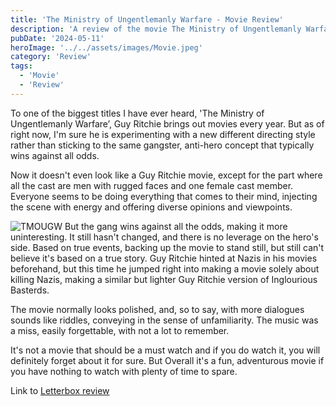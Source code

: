 ```yaml
---
title: 'The Ministry of Ungentlemanly Warfare - Movie Review'
description: 'A review of the movie The Ministry of Ungentlemanly Warfare'
pubDate: '2024-05-11'
heroImage: '../../assets/images/Movie.jpeg'
category: 'Review'
tags:
  - 'Movie'
  - 'Review'
---
```


To one of the biggest titles I have ever heard, 'The Ministry of Ungentlemanly Warfare’, Guy Ritchie brings out movies every year. But as of right now, I'm sure he is experimenting with a new different directing style rather than sticking to the same gangster, anti-hero concept that typically wins against all odds.

Now it doesn't even look like a Guy Ritchie movie, except for the part where all the cast are men with rugged faces and one female cast member. Everyone seems to be doing everything that comes to their mind, injecting the scene with energy and offering diverse opinions and viewpoints.

![TMOUGW](src/assets/images/Border1.jpg)
But the gang wins against all the odds, making it more uninteresting. It still hasn't changed, and there is no leverage on the hero's side. Based on true events, backing up the movie to stand still, but still can't believe it's based on a true story. Guy Ritchie hinted at Nazis in his movies beforehand, but this time he jumped right into making a movie solely about killing Nazis, making a similar but lighter Guy Ritchie version of Inglourious Basterds.

The movie normally looks polished, and, so to say, with more dialogues sounds like riddles, conveying in the sense of unfamiliarity. The music was a miss, easily forgettable, with not a lot to remember.

It's not a movie that should be a must watch and if you do watch it, you will definitely forget about it for sure. But Overall it's a fun, adventurous movie if you have nothing to watch with plenty of time to spare.

Link to [Letterbox review](https://boxd.it/6siCAH)
